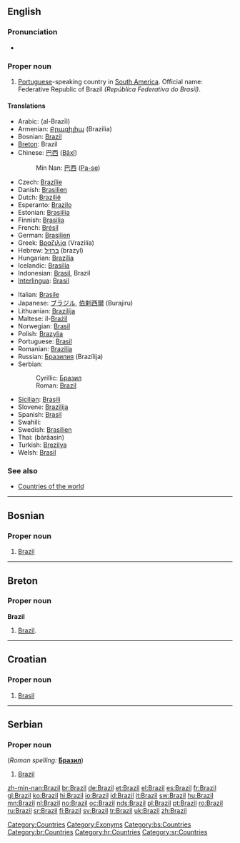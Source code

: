 ==English==
{{wikipedia}}

===Pronunciation===
* {{IPA|[brəˈzɪl]}}

===Proper noun===
{{en-proper noun}}

# [[Portuguese]]-speaking country in [[South America]]. Official name: Federative Republic of Brazil ''(República Federativa do Brasil)''.

====Translations====
{{trans-top|Portuguese-speaking country in South America}}
* Arabic: {{Arab|[[البرازيل]]}} (al-Brazīl) {{m}}
* Armenian: [[Բրազիլիա]] (Brazilia)
* Bosnian: [[Brazil#Bosnian|Brazil]] {{m}}
* [[Breton]]: Brazil
* Chinese: [[巴西]] ([[Bāxī]])
*: Min Nan: [[巴西]] ([[Pa-se]])
* Czech: [[Brazílie]] {{f}}
* Danish: [[Brasilien]]
* Dutch: [[Brazilië]]
* Esperanto: [[Brazilo]]
* Estonian: [[Brasiilia]]
* Finnish: [[Brasilia]]
* French: [[Brésil]] {{m}}
* German: [[Brasilien]] {{n}}
* Greek: [[Βραζιλία]] (Vrazilía) {{f}}
* Hebrew: [[ברזיל]] (brazyl)
* Hungarian: [[Brazília]]
* Icelandic: [[Brasilía]] {{f}}
* Indonesian: [[Brasil]], Brazil
* [[Interlingua]]: [[Brasil]]
{{trans-mid}}
* Italian: [[Brasile]] {{m}}
* Japanese: [[ブラジル]], [[伯剌西爾]] (Burajiru)
* Lithuanian: [[Brazilija]]  {{f}}
* Maltese: il-[[Brażil]]
* Norwegian: [[Brasil]]
* Polish: [[Brazylia]] {{f}}
* Portuguese: [[Brasil]] {{m}}
* Romanian: [[Brazilia]] {{f}}
* Russian: [[Бразилия]] (Brazílija) {{f}}
* Serbian:
*: Cyrillic: [[Бразил]] {{m}}
*: Roman: [[Brazil#Serbian|Brazil]] {{m}}
* [[Sicilian]]: [[Brasili]] {{m}}
* Slovene: [[Brazilija]] {{f}}
* Spanish: [[Brasil]] {{m}}
* Swahili: {{t|sw|Brazil}}
* Swedish: [[Brasilien]]
* Thai: {{Thai|[[บราซิล]]}} (bàrăasin)
* Turkish: [[Brezilya]]
* Welsh: [[Brasil]]
{{trans-bottom}}

===See also===
* [[Appendix:Countries of the world|Countries of the world]]

[[Category:Countries]]
[[Category:Exonyms]]

----

==Bosnian==

===Proper noun===
{{infl|bs|proper noun|g=m}}

# [[#English|Brazil]]

[[Category:bs:Countries]]

----

==Breton==

===Proper noun===
'''Brazil'''

# [[#English|Brazil]].

[[Category:br:Countries]]

----

==Croatian==

===Proper noun===
{{infl|hr|proper noun|g=m}}

# [[Brasil]]

[[Category:hr:Countries]]

----

==Serbian==

===Proper noun===
{{infl|sr|proper noun|g=m}} (''Roman spelling:'' '''[[Бразил#Serbian|Бразил]]''')

# [[#English|Brazil]]

[[Category:sr:Countries]]

[[zh-min-nan:Brazil]]
[[br:Brazil]]
[[de:Brazil]]
[[et:Brazil]]
[[el:Brazil]]
[[es:Brazil]]
[[fr:Brazil]]
[[gl:Brazil]]
[[ko:Brazil]]
[[hi:Brazil]]
[[io:Brazil]]
[[id:Brazil]]
[[it:Brazil]]
[[sw:Brazil]]
[[hu:Brazil]]
[[mn:Brazil]]
[[nl:Brazil]]
[[no:Brazil]]
[[oc:Brazil]]
[[nds:Brazil]]
[[pl:Brazil]]
[[pt:Brazil]]
[[ro:Brazil]]
[[ru:Brazil]]
[[sr:Brazil]]
[[fi:Brazil]]
[[sv:Brazil]]
[[tr:Brazil]]
[[uk:Brazil]]
[[zh:Brazil]]